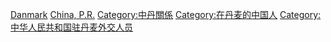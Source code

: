 [[Category:中華人民共和國駐外大使|Danmark]]
[[Category:駐丹麥大使|China, P.R.]]
[[Category:中丹關係|Category:中丹關係]]
[[Category:在丹麦的中国人|Category:在丹麦的中国人]]
[[Category:中华人民共和国驻丹麦外交人员|Category:中华人民共和国驻丹麦外交人员]]